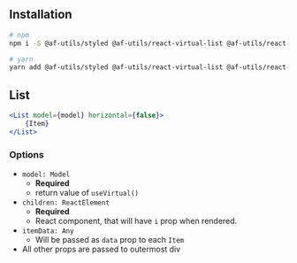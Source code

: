 
## Installation

```bash
# npm
npm i -S @af-utils/styled @af-utils/react-virtual-list @af-utils/react-virtual-headless prop-types

# yarn
yarn add @af-utils/styled @af-utils/react-virtual-list @af-utils/react-virtual-headless prop-types
```

## List

```jsx
<List model={model} horizontal={false}>
    {Item}
</List>
```

### Options

-   `model: Model`
    -   **Required**
    -   return value of `useVirtual()`
-   `children: ReactElement`
    -   **Required**
    -   React component, that will have `i` prop when rendered.
-   `itemData: Any`
    -   Will be passed as `data` prop to each `Item`
-   All other props are passed to outermost div

